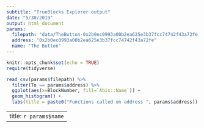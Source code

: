 ```yaml
---
subtitle: "TrueBlocks Explorer output"
date: "5/30/2019"
output: html_document
params:
  filepath: "data/TheButton-0x2b0ec0993a00b2ea625e3b37fcc74742f43a72fe.csv"
  address: "0x2b0ec0993a00b2ea625e3b37fcc74742f43a72fe"
  name: "The Button"
---
```


```r
knitr::opts_chunk$set(echo = TRUE)
require(tidyverse)
```

```r
read_csv(params$filepath) %>%
  filter(To == params$address) %>%
  ggplot(aes(x=BlockNumber, fill=`Abis::Name`)) +
  geom_histogram() +
  labs(title = paste0("Functions called on address ", params$address))
```


---
title: `r params$name`
---